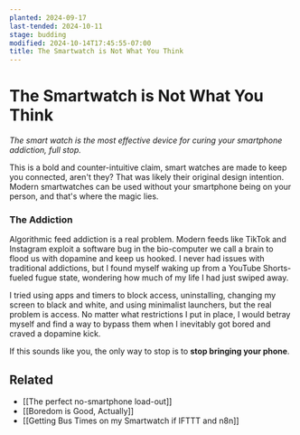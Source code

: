 ```yaml
---
planted: 2024-09-17
last-tended: 2024-10-11
stage: budding
modified: 2024-10-14T17:45:55-07:00
title: The Smartwatch is Not What You Think
---
```

# The Smartwatch is Not What You Think

*The smart watch is the most effective device for curing your smartphone addiction, full stop.*

This is a bold and counter-intuitive claim, smart watches are made to keep you connected, aren't they? That was likely their original design intention. Modern smartwatches can be used without your smartphone being on your person, and that's where the magic lies.

### The Addiction

Algorithmic feed addiction is a real problem. Modern feeds like TikTok and Instagram exploit a software bug in the bio-computer we call a brain to flood us with dopamine and keep us hooked. I never had issues with traditional addictions, but I found myself waking up from a YouTube Shorts-fueled fugue state, wondering how much of my life I had just swiped away.

I tried using apps and timers to block access, uninstalling, changing my screen to black and white, and using minimalist launchers, but the real problem is access. No matter what restrictions I put in place, I would betray myself and find a way to bypass them when I inevitably got bored and craved a dopamine kick.

If this sounds like you, the only way to stop is to **stop bringing your phone**.

## Related

- [[The perfect no-smartphone load-out]]
- [[Boredom is Good, Actually]]
- [[Getting Bus Times on my Smartwatch if IFTTT and n8n]]
